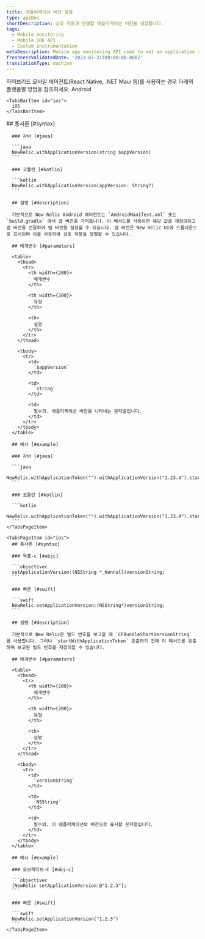 ```yaml
---
title: 애플리케이션 버전 설정
type: apiDoc
shortDescription: 상호 작용과 연결할 애플리케이션 버전을 설정합니다.
tags:
  - Mobile monitoring
  - Mobile SDK API
  - Custom instrumentation
metaDescription: Mobile app monitoring API used to set an application version to be associated with an interaction.
freshnessValidatedDate: '2023-07-21T00:00:00.000Z'
translationType: machine
---
```


<Callout variant="important">
  하이브리드 모바일 에이전트(React Native, .NET Maui 등)를 사용하는 경우 아래의 플랫폼별 방법을 참조하세요.
</Callout>

<Tabs>
  <TabsBar>
    <TabsBarItem id="android">
      Android
    </TabsBarItem>

    <TabsBarItem id="ios">
      iOS
    </TabsBarItem>
  </TabsBar>

  <TabsPages>
    <TabsPageItem id="android">
      ## 통사론 [#syntax]

      ### 자바 [#java]

      ```java
      NewRelic.withApplicationVersion(string $appVersion)
      ```

      ### 코틀린 [#kotlin]

      ```kotlin
      NewRelic.withApplicationVersion(appVersion: String?)
      ```

      ## 설명 [#description]

      기본적으로 New Relic Android 에이전트는 `AndroidManifest.xml` 또는 `build.gradle` 에서 앱 버전을 가져옵니다. 이 메서드를 사용하면 해당 값을 재정의하고 앱 버전을 전달하여 앱 버전을 설정할 수 있습니다. 앱 버전은 New Relic UI에 드롭다운으로 표시되며 이를 사용하여 상호 작용을 정렬할 수 있습니다.

      ## 매개변수 [#parameters]

      <table>
        <thead>
          <tr>
            <th width={200}>
              매개변수
            </th>

            <th width={200}>
              유형
            </th>

            <th>
              설명
            </th>
          </tr>
        </thead>

        <tbody>
          <tr>
            <td>
              `$appVersion`
            </td>

            <td>
              `string`
            </td>

            <td>
              필수의. 애플리케이션 버전을 나타내는 문자열입니다.
            </td>
          </tr>
        </tbody>
      </table>

      ## 예시 [#example]

      ### 자바 [#java]

      ```java
      NewRelic.withApplicationToken("").withApplicationVersion("1.23.4").start(this.getApplication());
      ```

      ### 코틀린 [#kotlin]

      ```kotlin
      NewRelic.withApplicationToken("").withApplicationVersion("1.23.4").start(applicationContext)
      ```
    </TabsPageItem>

    <TabsPageItem id="ios">
      ## 통사론 [#syntax]

      ### 목표-c [#objc]

      ```objectivec
      setApplicationVersion:(NSString *_Nonnull)versionString;
      ```

      ### 빠른 [#swift]

      ```swift
      NewRelic.setApplicationVersion:(NSString*)versionString;
      ```

      ## 설명 [#description]

      기본적으로 New Relic은 빌드 번호를 보고할 때 `CFBundleShortVersionString` 를 사용합니다. 그러나 `startWithApplicationToken` 호출하기 전에 이 메서드를 호출하여 보고된 빌드 번호를 재정의할 수 있습니다.

      ## 매개변수 [#parameters]

      <table>
        <thead>
          <tr>
            <th width={200}>
              매개변수
            </th>

            <th width={200}>
              유형
            </th>

            <th>
              설명
            </th>
          </tr>
        </thead>

        <tbody>
          <tr>
            <td>
              `versionString`
            </td>

            <td>
              `NSString`
            </td>

            <td>
              필수의. 이 애플리케이션의 버전으로 표시할 문자열입니다.
            </td>
          </tr>
        </tbody>
      </table>

      ## 예시 [#example]

      ### 오브젝티브-C [#obj-c]

      ```objectivec
      [NewRelic setApplicationVersion:@"1.2.3"];
      ```

      ### 빠른 [#swift]

      ```swift
      NewRelic.setApplicationVersion("1.2.3")
      ```
    </TabsPageItem>
  </TabsPages>
</Tabs>
